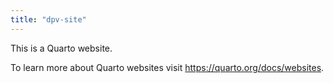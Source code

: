 ```yaml
---
title: "dpv-site"
---
```


This is a Quarto website.

To learn more about Quarto websites visit <https://quarto.org/docs/websites>.
